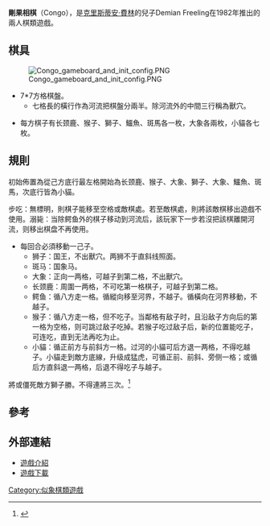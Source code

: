 '''剛果相棋'''（Congo），是[[克里斯蒂安·費林|克里斯蒂安·費林]]的兒子Demian Freeling在1982年推出的兩人棋類遊戲。

==棋具==
[[File:Congo_gameboard_and_init_config.PNG|thumb]]
*7*7方格棋盤。
**七格長的橫行作為河流把棋盤分兩半。除河流外的中間三行稱為獸穴。

*每方棋子有长颈鹿、猴子、獅子、鱷魚、斑馬各一枚，大象各兩枚，小貓各七枚。

==規則==

初始佈置為從己方底行最左格開始為长颈鹿、猴子、大象、獅子、大象、鱷魚、斑馬，次底行皆為小貓。

步吃：無標明，則棋子能移至空格或敵棋處。若至敵棋處，則將該敵棋移出遊戲不使用。溺毙：当除鳄鱼外的棋子移动到河流后，該玩家下一步若沒把該棋離開河流，则移出棋盘不再使用。  

*每回合必須移動一己子。
**狮子：国王，不出獸穴。两狮不于直斜线照面。
**斑马：国象马。
**大象：正向一两格，可越子到第二格，不出獸穴。
**长颈鹿：周圍一两格，不可吃第一格棋子，可越子到第二格。
**鳄鱼：循八方走一格。循縱向移至河界，不越子。循橫向在河界移動，不越子。
**猴子：循八方走一格，但不吃子。当鄰格有敌子时，且沿敌子方向后的第一格为空格，则可跳过敌子吃掉。若猴子吃过敌子后，新的位置能吃子，可连吃，直到无法再吃为止。  
**小貓：循正前方与前斜方一格。过河的小貓可后方退一两格，不得吃越子。小貓走到敵方底線，升级成猛虎，可循正前、前斜、旁侧一格；或循后方直斜退一两格，后退不得吃子与越子。
將或僵死敵方獅子勝。不得連將三次。<ref>{{Cite web |url=http://www.mindsports.nl/index.php/the-pit/congo-523 |title=Congo |accessdate=2011-07-10 |archive-date=2010-12-18 |archive-url=https://web.archive.org/web/20101218102028/http://mindsports.nl/index.php/the-pit/congo-523 |dead-url=no }}</ref>

==參考==
<div class="references-small">
<references/>
</div>

==外部連結==

* [http://boardgamegeek.com/boardgame/18813/congo 遊戲介紹] {{Wayback|url=http://boardgamegeek.com/boardgame/18813/congo |date=20200724044245 }}
* [http://zillions-of-games.com/cgi-bin/zilligames/submissions.cgi/70719?do=show;id=11 遊戲下載]

[[Category:似象棋類遊戲|Category:似象棋類遊戲]]
